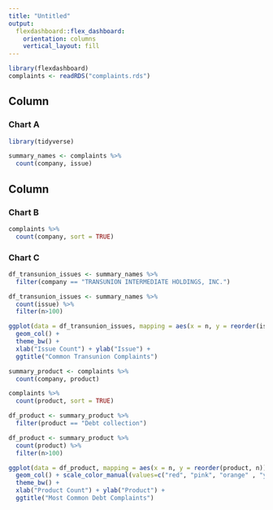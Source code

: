 ```yaml
---
title: "Untitled"
output: 
  flexdashboard::flex_dashboard:
    orientation: columns
    vertical_layout: fill
---
```


```r
library(flexdashboard)
complaints <- readRDS("complaints.rds")
```

Column {data-width=650}
-----------------------------------------------------------------------

### Chart A

```r
library(tidyverse)

summary_names <- complaints %>% 
  count(company, issue)
```

Column {data-width=350}
-----------------------------------------------------------------------

### Chart B

```r
complaints %>% 
  count(company, sort = TRUE) 
```

### Chart C

```r
df_transunion_issues <- summary_names %>% 
  filter(company == "TRANSUNION INTERMEDIATE HOLDINGS, INC.")

df_transunion_issues <- summary_names %>% 
  count(issue) %>% 
  filter(n>100)

ggplot(data = df_transunion_issues, mapping = aes(x = n, y = reorder(issue, n))) +
  geom_col() +
  theme_bw() +
  xlab("Issue Count") + ylab("Issue") +
  ggtitle("Common Transunion Complaints")
```


```r
summary_product <- complaints %>% 
  count(company, product)
```


```r
complaints %>% 
  count(product, sort = TRUE) 
```

```r
df_product <- summary_product %>% 
  filter(product == "Debt collection")

df_product <- summary_product %>% 
  count(product) %>% 
  filter(n>100)

ggplot(data = df_product, mapping = aes(x = n, y = reorder(product, n))) +
  geom_col() + scale_color_manual(values=c("red", "pink", "orange" , "yellow" , "purple" , "blue" , "green" , "violetred4" , "yellowgreen")) +
  theme_bw() +
  xlab("Product Count") + ylab("Product") +
  ggtitle("Most Common Debt Complaints")
```

